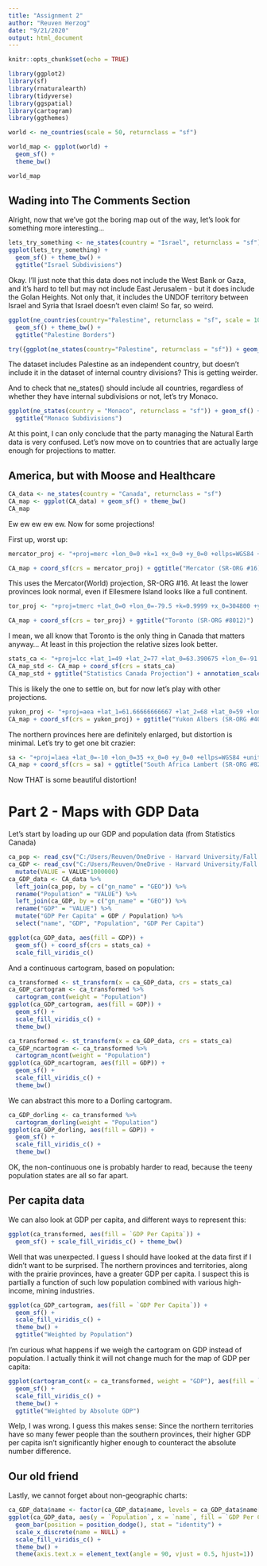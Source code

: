 ```yaml
---
title: "Assignment 2"
author: "Reuven Herzog"
date: "9/21/2020"
output: html_document
---
```


```r
knitr::opts_chunk$set(echo = TRUE)
```

```r
library(ggplot2)
library(sf)
library(rnaturalearth)
library(tidyverse)
library(ggspatial)
library(cartogram)
library(ggthemes)
```

```r
world <- ne_countries(scale = 50, returnclass = "sf") 

world_map <- ggplot(world) +
  geom_sf() +
  theme_bw()

world_map
```

## Wading into The Comments Section
Alright, now that we've got the boring map out of the way, let's look for something more interesting...

```r
lets_try_something <- ne_states(country = "Israel", returnclass = "sf")
ggplot(lets_try_something) +
  geom_sf() + theme_bw() +
  ggtitle("Israel Subdivisions")
```

Okay. I'll just note that this data does not include the West Bank or Gaza, and it's hard to tell but may not include East Jerusalem -  but it does include the Golan Heights. Not only that, it includes the UNDOF territory between Israel and Syria that Israel doesn't even claim! So far, so weird.

```r
ggplot(ne_countries(country="Palestine", returnclass = "sf", scale = 10)) +
  geom_sf() + theme_bw() +
  ggtitle("Palestine Borders")
```
```r
try({ggplot(ne_states(country="Palestine", returnclass = "sf")) + geom_sf()})
```

The dataset includes Palestine as an independent country, but doesn't include it in the dataset of internal country divisions? This is getting weirder.

And to check that ne_states() should include all countries, regardless of whether they have internal subdivisions or not, let's try Monaco.

```r
ggplot(ne_states(country = "Monaco", returnclass = "sf")) + geom_sf() + theme_bw() +
  ggtitle("Monaco Subdivisions")
```

At this point, I can only conclude that the party managing the Natural Earth data is very confused.
Let's now move on to countries that are actually large enough for projections to matter.

## America, but with Moose and Healthcare

```r
CA_data <- ne_states(country = "Canada", returnclass = "sf")
CA_map <- ggplot(CA_data) + geom_sf() + theme_bw()
CA_map
```
Ew ew ew ew ew.
Now for some projections!

First up, worst up:
```r
mercator_proj <- "+proj=merc +lon_0=0 +k=1 +x_0=0 +y_0=0 +ellps=WGS84 +datum=WGS84 +units=m +no_defs"

CA_map + coord_sf(crs = mercator_proj) + ggtitle("Mercator (SR-ORG #16)")
```
This uses the Mercator(World) projection, SR-ORG #16.
At least the lower provinces look normal, even if Ellesmere Island looks like a full continent.


```r
tor_proj <- "+proj=tmerc +lat_0=0 +lon_0=-79.5 +k=0.9999 +x_0=304800 +y_0=0 +ellps=clrk66 +units=m +no_defs"

CA_map + coord_sf(crs = tor_proj) + ggtitle("Toronto (SR-ORG #8012)")
```

I mean, we all know that Toronto is the only thing in Canada that matters anyway...
At least in this projection the relative sizes look better.


```r
stats_ca <- "+proj=lcc +lat_1=49 +lat_2=77 +lat_0=63.390675 +lon_0=-91.86666666666666 +x_0=6200000 +y_0=3000000 +ellps=GRS80 +datum=NAD83 +units=m +no_defs"
CA_map_std <- CA_map + coord_sf(crs = stats_ca)
CA_map_std + ggtitle("Statistics Canada Projection") + annotation_scale()
```
This is likely the one to settle on, but for now let's play with other projections.


```r
yukon_proj <- "+proj=aea +lat_1=61.66666666667 +lat_2=68 +lat_0=59 +lon_0=-132.5 +x_0=500000 +y_0=500000 +ellps=GRS80 +datum=NAD83 +units=m +no_defs"
CA_map + coord_sf(crs = yukon_proj) + ggtitle("Yukon Albers (SR-ORG #40)")
```
The northern provinces here are definitely enlarged, but distortion is minimal.
Let's try to get one bit crazier:

```r
sa <- "+proj=laea +lat_0=-10 +lon_0=35 +x_0=0 +y_0=0 +ellps=WGS84 +units=m +no_defs"
CA_map + coord_sf(crs = sa) + ggtitle("South Africa Lambert (SR-ORG #8225)")
```
Now THAT is some beautiful distortion!

# Part 2 - Maps with GDP Data

Let's start by loading up our GDP and population data (from Statistics Canada)

```r
ca_pop <- read_csv("C:/Users/Reuven/OneDrive - Harvard University/Fall 2020/VIS/Canada population.csv")
ca_GDP <- read_csv("C:/Users/Reuven/OneDrive - Harvard University/Fall 2020/VIS/Canada GDP.csv") %>%
  mutate(VALUE = VALUE*1000000)
ca_GDP_data <- CA_data %>%
  left_join(ca_pop, by = c("gn_name" = "GEO")) %>%
  rename("Population" = "VALUE") %>%
  left_join(ca_GDP, by = c("gn_name" = "GEO")) %>%
  rename("GDP" = "VALUE") %>%
  mutate("GDP Per Capita" = GDP / Population) %>%
  select("name", "GDP", "Population", "GDP Per Capita")
```


```r
ggplot(ca_GDP_data, aes(fill = GDP)) +
  geom_sf() + coord_sf(crs = stats_ca) +
  scale_fill_viridis_c()
```

And a continuous cartogram, based on population:
```r
ca_transformed <- st_transform(x = ca_GDP_data, crs = stats_ca)
ca_GDP_cartogram <- ca_transformed %>%
  cartogram_cont(weight = "Population")
ggplot(ca_GDP_cartogram, aes(fill = GDP)) +
  geom_sf() +
  scale_fill_viridis_c() +
  theme_bw()
```

```r
ca_transformed <- st_transform(x = ca_GDP_data, crs = stats_ca)
ca_GDP_ncartogram <- ca_transformed %>%
  cartogram_ncont(weight = "Population")
ggplot(ca_GDP_ncartogram, aes(fill = GDP)) +
  geom_sf() +
  scale_fill_viridis_c() +
  theme_bw()
```
We can abstract this more to a Dorling cartogram.

```r
ca_GDP_dorling <- ca_transformed %>%
  cartogram_dorling(weight = "Population")
ggplot(ca_GDP_dorling, aes(fill = GDP)) +
  geom_sf() +
  scale_fill_viridis_c() +
  theme_bw()
```

OK, the non-continuous one is probably harder to read, because the teeny population states are all so far apart.

## Per capita data

We can also look at GDP per capita, and different ways to represent this:

```r

ggplot(ca_transformed, aes(fill = `GDP Per Capita`)) +
  geom_sf() + scale_fill_viridis_c() + theme_bw()

```

Well that was unexpected. I guess I should have looked at the data first if I didn't want to be surprised. The northern provinces and territories, along with the prairie provinces, have a greater GDP per capita. I suspect this is partially a function of such low population combined with various high-income, mining industries.

```r
ggplot(ca_GDP_cartogram, aes(fill = `GDP Per Capita`)) +
  geom_sf() +
  scale_fill_viridis_c() +
  theme_bw() +
  ggtitle("Weighted by Population")
```

I'm curious what happens if we weigh the cartogram on GDP instead of population. I actually think it will not change much for the map of GDP per capita:


```r
ggplot(cartogram_cont(x = ca_transformed, weight = "GDP"), aes(fill = `GDP Per Capita`)) +
  geom_sf() +
  scale_fill_viridis_c() +
  theme_bw() +
  ggtitle("Weighted by Absolute GDP")
```

Welp, I was wrong. I guess this makes sense: Since the northern territories have so many fewer people than the southern provinces, their higher GDP per capita isn't significantly higher enough to counteract the absolute number difference.


## Our old friend

Lastly, we cannot forget about non-geographic charts:

```r
ca_GDP_data$name <- factor(ca_GDP_data$name, levels = ca_GDP_data$name[order(-ca_GDP_data$Population)])
ggplot(ca_GDP_data, aes(y = `Population`, x = `name`, fill = `GDP Per Capita`)) +
  geom_bar(position = position_dodge(), stat = "identity") +
  scale_x_discrete(name = NULL) +
  scale_fill_viridis_c() +
  theme_bw() +
  theme(axis.text.x = element_text(angle = 90, vjust = 0.5, hjust=1))
```

